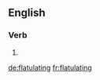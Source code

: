 ==English==

===Verb===
{{head|en}}

# {{present participle of|flatulate|lang=en}}

[[de:flatulating]]
[[fr:flatulating]]